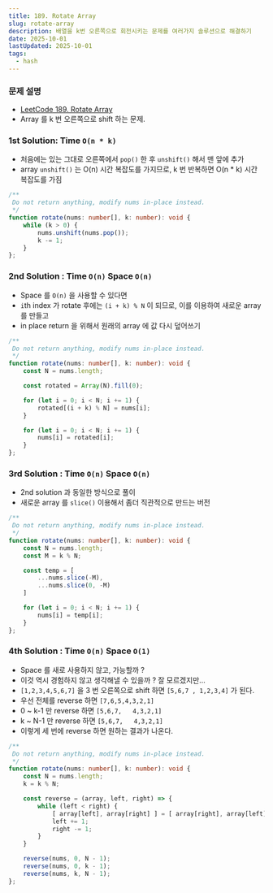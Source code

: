 ```yaml
---
title: 189. Rotate Array    
slug: rotate-array
description: 배열을 k번 오른쪽으로 회전시키는 문제를 여러가지 솔루션으로 해결하기 
date: 2025-10-01
lastUpdated: 2025-10-01
tags:
  - hash
---
```



### 문제 설명
- [LeetCode 189. Rotate Array](https://leetcode.com/problems/rotate-array/)
- Array 를 k 번 오른쪽으로 shift 하는 문제.

### 1st Solution: Time `O(n * k)`


- 처음에는 있는 그대로 오른쪽에서 `pop()` 한 후 `unshift()` 해서 맨 앞에 추가
- array `unshift()` 는 O(n) 시간 복잡도를 가지므로, k 번 반복하면 O(n * k) 시간 복잡도를 가짐


```typescript
/**
 Do not return anything, modify nums in-place instead.
 */
function rotate(nums: number[], k: number): void {
    while (k > 0) {
        nums.unshift(nums.pop());
        k -= 1;
    }
};
```

### 2nd Solution : Time `O(n)` Space `O(n)`

* Space 를 `O(n)` 을 사용할 수 있다면 
* `i`th index 가 rotate 후에는 `(i + k) % N` 이 되므로, 이를 이용하여 새로운 array 를 만들고 
* in place return 을 위해서 원래의 array 에 값 다시 덮어쓰기


```typescript
/**
 Do not return anything, modify nums in-place instead.
 */
function rotate(nums: number[], k: number): void {
    const N = nums.length;

    const rotated = Array(N).fill(0);

    for (let i = 0; i < N; i += 1) {
        rotated[(i + k) % N] = nums[i];
    }

    for (let i = 0; i < N; i += 1) {
        nums[i] = rotated[i];
    }
};
```

### 3rd Solution : Time `O(n)` Space `O(n)`

- 2nd solution 과 동일한 방식으로 풀이
- 새로운 array 를 `slice()` 이용해서 좀더 직관적으로 만드는 버전

```typescript
/**
 Do not return anything, modify nums in-place instead.
 */
function rotate(nums: number[], k: number): void {
    const N = nums.length;
    const M = k % N;

    const temp = [
        ...nums.slice(-M),
        ...nums.slice(0, -M)
    ]

    for (let i = 0; i < N; i += 1) {
        nums[i] = temp[i];
    }
};
```

### 4th Solution : Time `O(n)` Space `O(1)`

- Space 를 새로 사용하지 않고, 가능할까 ?
- 이것 역시 경험하지 않고 생각해낼 수 있을까 ? 잘 모르겠지만...
- `[1,2,3,4,5,6,7]` 을 3 번 오른쪽으로 shift 하면 `[5,6,7 , 1,2,3,4]` 가 된다.
- 우선 전체를 reverse 하면 `[7,6,5,4,3,2,1]` 
- 0 ~ k-1 만 reverse 하면 `[5,6,7,   4,3,2,1]`
- k ~ N-1 만 reverse 하면 `[5,6,7,   4,3,2,1]`
- 이렇게 세 번에 reverse 하면 원하는 결과가 나온다.

```typescript
/**
 Do not return anything, modify nums in-place instead.
 */
function rotate(nums: number[], k: number): void {
    const N = nums.length;
    k = k % N;

    const reverse = (array, left, right) => {
        while (left < right) {
            [ array[left], array[right] ] = [ array[right], array[left] ];
            left += 1;
            right -= 1;
        }
    }

    reverse(nums, 0, N - 1);
    reverse(nums, 0, k - 1);
    reverse(nums, k, N - 1);
};
```